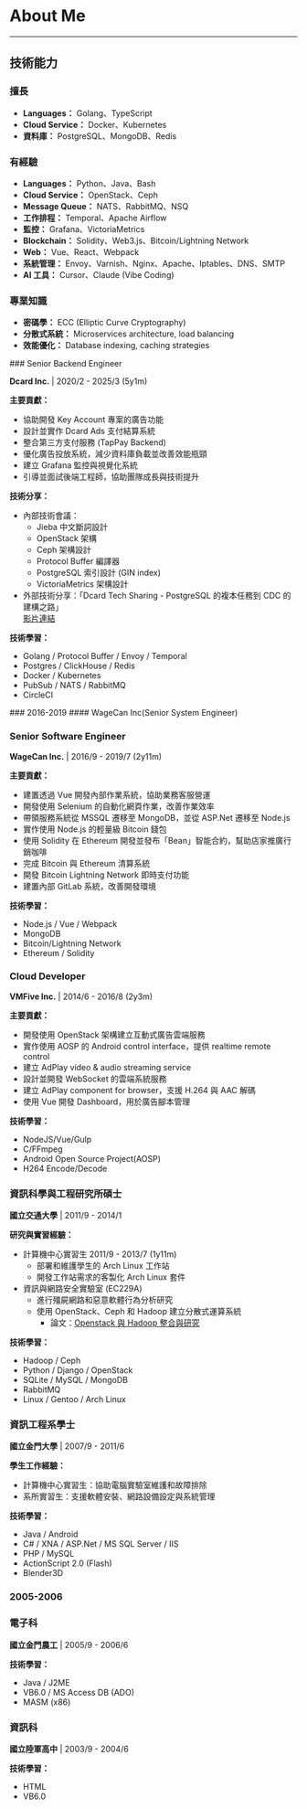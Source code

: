# About Me

---

## 技術能力

### 擅長

- **Languages：** Golang、TypeScript
- **Cloud Service：** Docker、Kubernetes
- **資料庫：** PostgreSQL、MongoDB、Redis

### 有經驗

- **Languages：** Python、Java、Bash
- **Cloud Service：** OpenStack、Ceph
- **Message Queue：** NATS、RabbitMQ、NSQ
- **工作排程：** Temporal、Apache Airflow
- **監控：** Grafana、VictoriaMetrics
- **Blockchain：** Solidity、Web3.js、Bitcoin/Lightning Network
- **Web：** Vue、React、Webpack
- **系統管理：** Envoy、Varnish、Nginx、Apache、Iptables、DNS、SMTP
- **AI 工具：** Cursor、Claude (Vibe Coding)

### 專業知識

- **密碼學：** ECC (Elliptic Curve Cryptography)
- **分散式系統：** Microservices architecture, load balancing
- **效能優化：** Database indexing, caching strategies

<SingleTimeline variant="danger-darkest" horizonta>
<SingleTimelineItem  variant="white" className="custom-solid-radius-block custom-blue">
### Senior Backend Engineer

**Dcard Inc.** | 2020/2 - 2025/3 (5y1m)

**主要貢獻：**

- 協助開發 Key Account 專案的廣告功能
- 設計並實作 Dcard Ads 支付結算系統
- 整合第三方支付服務 (TapPay Backend)
- 優化廣告投放系統，減少資料庫負載並改善效能瓶頸
- 建立 Grafana 監控與視覺化系統
- 引導並面試後端工程師，協助團隊成長與技術提升

**技術分享：**

- 內部技術會議：
  - Jieba 中文斷詞設計
  - OpenStack 架構
  - Ceph 架構設計
  - Protocol Buffer 編譯器
  - PostgreSQL 索引設計 (GIN index)
  - VictoriaMetrics 架構設計
- 外部技術分享：「Dcard Tech Sharing - PostgreSQL 的複本任務到 CDC 的建構之路」  
  [影片連結](https://www.facebook.com/share/v/1APWRn1gKv/)

**技術學習：**

- Golang / Protocol Buffer / Envoy / Temporal
- Postgres / ClickHouse / Redis
- Docker / Kubernetes
- PubSub / NATS / RabbitMQ
- CircleCI

</SingleTimelineItem>
<SingleTimelineItem variant="white" className="custom-solid-radius-block custom-purple">
### 2016-2019
#### WageCan Inc(Senior System Engineer)

### Senior Software Engineer

**WageCan Inc.** | 2016/9 - 2019/7 (2y11m)

**主要貢獻：**

- 建置透過 Vue 開發內部作業系統，協助業務客服營運
- 開發使用 Selenium 的自動化網頁作業，改善作業效率
- 帶領服務系統從 MSSQL 遷移至 MongoDB，並從 ASP.Net 遷移至 Node.js
- 實作使用 Node.js 的輕量級 Bitcoin 錢包
- 使用 Solidity 在 Ethereum 開發並發布「Bean」智能合約，幫助店家推廣行銷咖啡
- 完成 Bitcoin 與 Ethereum 清算系統
- 開發 Bitcoin Lightning Network 即時支付功能
- 建置內部 GitLab 系統，改善開發環境

**技術學習：**

- Node.js / Vue / Webpack
- MongoDB
- Bitcoin/Lightning Network
- Ethereum / Solidity

</SingleTimelineItem>
<SingleTimelineItem variant="white" className="custom-solid-radius-block custom-blue">

### Cloud Developer

**VMFive Inc.** | 2014/6 - 2016/8 (2y3m)

**主要貢獻：**

- 開發使用 OpenStack 架構建立互動式廣告雲端服務
- 實作使用 AOSP 的 Android control interface，提供 realtime remote control
- 建立 AdPlay video & audio streaming service
- 設計並開發 WebSocket 的雲端系統服務
- 建立 AdPlay component for browser，支援 H.264 與 AAC 解碼
- 使用 Vue 開發 Dashboard，用於廣告腳本管理

**技術學習：**

- NodeJS/Vue/Gulp
- C/FFmpeg
- Android Open Source Project(AOSP)
- H264 Encode/Decode

</SingleTimelineItem>

<SingleTimelineItem variant="white" className="custom-solid-radius-block custom-purple">

### 資訊科學與工程研究所碩士

**國立交通大學** | 2011/9 - 2014/1

**研究與實習經驗：**

- 計算機中心實習生 2011/9 - 2013/7 (1y11m)
  - 部署和維護學生的 Arch Linux 工作站
  - 開發工作站需求的客製化 Arch Linux 套件
- 資訊與網路安全實驗室 (EC229A)
  - 進行殭屍網路和惡意軟體行為分析研究
  - 使用 OpenStack、Ceph 和 Hadoop 建立分散式運算系統
    - 論文：[Openstack 與 Hadoop 整合與研究](https://thesisapi.lib.nycu.edu.tw/server/api/core/bitstreams/96f63aa9-748e-41e6-8127-2544c660faac/content)

**技術學習：**

- Hadoop / Ceph
- Python / Django / OpenStack
- SQLite / MySQL / MongoDB
- RabbitMQ
- Linux / Gentoo / Arch Linux

</SingleTimelineItem>
<SingleTimelineItem variant="white" className="custom-solid-radius-block custom-blue">

### 資訊工程系學士

**國立金門大學** | 2007/9 - 2011/6

**學生工作經驗：**

- 計算機中心實習生：協助電腦實驗室維護和故障排除
- 系所實習生：支援軟體安裝、網路設備設定與系統管理

**技術學習：**

- Java / Android
- C# / XNA / ASP.Net / MS SQL Server / IIS
- PHP / MySQL
- ActionScript 2.0 (Flash)
- Blender3D

</SingleTimelineItem>
<SingleTimelineItem variant="white" className="custom-solid-radius-block custom-purple">

### 2005-2006

### 電子科

**國立金門農工** | 2005/9 - 2006/6

**技術學習：**

- Java / J2ME
- VB6.0 / MS Access DB (ADO)
- MASM (x86)

</SingleTimelineItem>
<SingleTimelineItem variant="white" className="custom-solid-radius-block custom-blue">

### 資訊科

**國立陸軍高中** | 2003/9 - 2004/6

**技術學習：**

- HTML
- VB6.0

</SingleTimelineItem>
</SingleTimeline>
